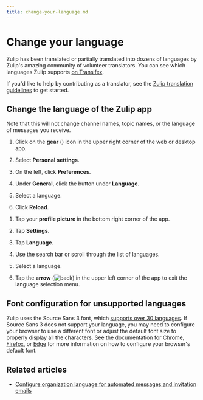 ```yaml
---
title: change-your-language.md
---
```


# Change your language


Zulip has been translated or partially translated into dozens of
languages by Zulip's amazing community of volunteer translators.
You can see which languages Zulip supports [on Transifex][transifex-zulip].

If you'd like to help by contributing as a translator, see the
[Zulip translation guidelines][translating-zulip] to get started.

[transifex-zulip]: https://explore.transifex.com/zulip/zulip/
[translating-zulip]: https://zulip.readthedocs.io/en/stable/translating/translating.html




## Change the language of the Zulip app

Note that this will not change channel names, topic names, or the language of
messages you receive.

<Tabs>
<TabItem label="desktop-web">

1. Click on the **gear** (<i class="zulip-icon zulip-icon-gear"></i>) icon in the upper
   right corner of the web or desktop app.

1. Select **Personal settings**.

1. On the left, click **Preferences**.



1. Under **General**, click the button under **Language**.

1. Select a language.

1. Click **Reload**.

</TabItem>
<TabItem label="mobile">

1. Tap your **profile picture** in the bottom right corner of the app.




1. Tap **Settings**.

1. Tap **Language**.

1. Use the search bar or scroll through the list of languages.

1. Select a language.

1. Tap the **arrow**
   (<img src="/static/images/help/mobile-chevron-left.svg" alt="back" class="help-center-icon"/>)
   in the upper left corner of the app to exit the language selection menu.

</TabItem>
</Tabs>

## Font configuration for unsupported languages

Zulip uses the Source Sans 3 font, which [supports over 30 languages][adobe-docs].
If Source Sans 3 does not support your language, you may need to configure your
browser to use a different font or adjust the default font size to properly
display all the characters. See the documentation for [Chrome][chrome-docs],
[Firefox][firefox-docs], or [Edge][edge-docs] for more information on how to
configure your browser's default font.

[adobe-docs]: https://fonts.adobe.com/fonts/source-sans-3#details-section
[chrome-docs]: https://support.google.com/chrome/answer/96810
[firefox-docs]: https://support.mozilla.org/en-US/kb/change-fonts-and-colors-websites-use#w_custom-fonts
[edge-docs]: https://support.microsoft.com/en-us/microsoft-edge/increase-default-text-size-in-microsoft-edge-c62f80af-381d-0716-25a3-c4856dd3806c

## Related articles

* [Configure organization language for automated messages and invitation emails][org-lang]

[org-lang]: /help/configure-organization-language


